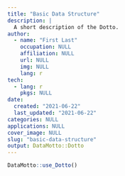 ```yaml
---
title: "Basic Data Structure"
description: |
  A short description of the Dotto.
author:
  - name: "First Last"
    occupation: NULL
    affiliation: NULL
    url: NULL
    img: NULL
    lang: r
tech:
  - lang: r
    pkgs: NULL
date:
  created: "2021-06-22"
  last_updated: "2021-06-22"
categories: NULL
applications: NULL
cover_image: NULL
slug: "basic-data-structure"
output: DataMotto::Dotto
---
```


```r
DataMotto::use_Dotto()
```

<!-- Dot 1, lang: r ------------------------------------------------>

```block

```

```r

```

```r

```






